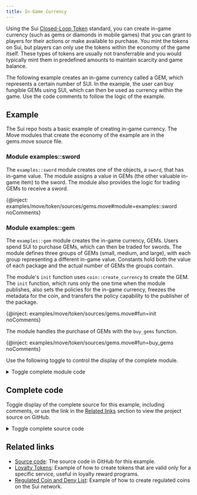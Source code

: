 ```yaml
---
title: In-Game Currency
---
```


Using the Sui [Closed-Loop Token](../../../../standards/closed-loop-token.mdx) standard, you can create in-game currency (such as gems or diamonds in mobile games) that you can grant to players for their actions or make available to purchase. You mint the tokens on Sui, but players can only use the tokens within the economy of the game itself. These types of tokens are usually not transferrable and you would typically mint them in predefined amounts to maintain scarcity and game balance.

The following example creates an in-game currency called a GEM, which represents a certain number of SUI. In the example, the user can buy fungible GEMs using SUI, which can then be used as currency within the game. Use the code comments to follow the logic of the example.

## Example 

The Sui repo hosts a basic example of creating in-game currency. The Move modules that create the economy of the example are in the gems.move source file.

### Module examples::sword

The `examples::sword` module creates one of the objects, a `sword`, that has in-game value. The module assigns a value in GEMs (the other valuable in-game item) to the sword. The module also provides the logic for trading GEMs to receive a sword. 

{@inject: examples/move/token/sources/gems.move#module=examples::sword noComments}

### Module examples::gem

The `examples::gem` module creates the in-game currency, GEMs. Users spend SUI to purchase GEMs, which can then be traded for swords. The module defines three groups of GEMs (small, medium, and large), with each group representing a different in-game value. Constants hold both the value of each package and the actual number of GEMs the groups contain. 

The module's `init` function uses `coin::create_currency` to create the GEM. The `init` function, which runs only the one time when the module publishes, also sets the policies for the in-game currency, freezes the metadata for the coin, and transfers the policy capability to the publisher of the package. 

{@inject: examples/move/token/sources/gems.move#fun=init noComments}

The module handles the purchase of GEMs with the `buy_gems` function. 

{@inject: examples/move/token/sources/gems.move#fun=buy_gems noComments}

Use the following toggle to control the display of the complete module. 

<details>
<summary>
Toggle complete module code 
</summary>

{@inject: examples/move/token/sources/gems.move#module=examples::gem noComments}

</details>

## Complete code 

Toggle display of the complete source for this example, including comments, or use the link in the [Related links](#related-links) section to view the project source on GitHub.

<details>
<summary>
Toggle complete source code 
</summary>

{@inject: examples/move/token/sources/gems.move}

</details>

## Related links

- [Source code](https://github.com/MystenLabs/sui/blob/main/examples/move/token/sources/gems.move): The source code in GitHub for this example.
- [Loyalty Tokens](./loyalty.mdx): Example of how to create tokens that are valid only for a specific service, useful in loyalty reward programs.
- [Regulated Coin and Deny List](./regulated.mdx): Example of how to create regulated coins on the Sui network.
